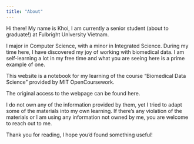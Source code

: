 ```yaml
---
title: "About"
---
```


Hi there!
My name is Khoi, I am currently a senior student (about to graduate!) at Fulbright University Vietnam.

I major in Computer Science, with a minor in Integrated Science. During my time here, I have discovered my joy
of working with biomedical data. I am self-learning a lot in my free time and what you are seeing here is a prime
example of one.

This website is a notebook for my learning of the course "Biomedical Data Science" provided by MIT OpenCoursework.

The original access to the webpage can be found here.

I do not own any of the information provided by them, yet I tried to adapt some of the materials into my own
learning. If there's any violation of the materials or I am using any information not owned by me, you are welcome
to reach out to me.

Thank you for reading, I hope you'd found something useful!

